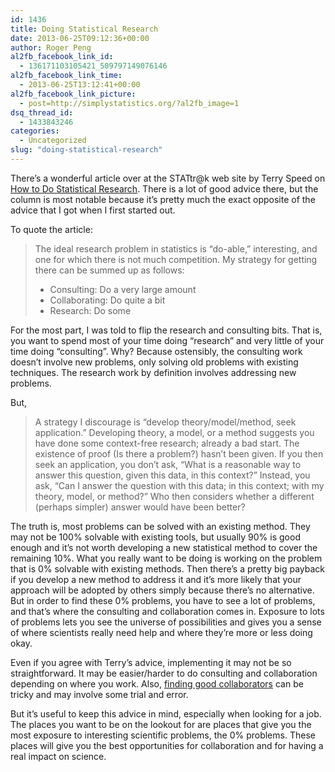 ```yaml
---
id: 1436
title: Doing Statistical Research
date: 2013-06-25T09:12:36+00:00
author: Roger Peng
al2fb_facebook_link_id:
  - 136171103105421_509797149076146
al2fb_facebook_link_time:
  - 2013-06-25T13:12:41+00:00
al2fb_facebook_link_picture:
  - post=http://simplystatistics.org/?al2fb_image=1
dsq_thread_id:
  - 1433843246
categories:
  - Uncategorized
slug: "doing-statistical-research"
---
```

There's a wonderful article over at the STATtr@k web site by Terry Speed on [How to Do Statistical Research](http://stattrak.amstat.org/2013/06/01/how-to-do-statistical-research/). There is a lot of good advice there, but the column is most notable because it's pretty much the exact opposite of the advice that I got when I first started out.

To quote the article:

> The ideal research problem in statistics is “do-able,” interesting, and one for which there is not much competition. My strategy for getting there can be summed up as follows:
> 
>   * Consulting: Do a very large amount
>   * Collaborating: Do quite a bit
>   * Research: Do some

For the most part, I was told to flip the research and consulting bits. That is, you want to spend most of your time doing "research" and very little of your time doing "consulting". Why? Because ostensibly, the consulting work doesn't involve new problems, only solving old problems with existing techniques. The research work by definition involves addressing new problems.

But,

> A strategy I discourage is “develop theory/model/method, seek application.” Developing theory, a model, or a method suggests you have done some context-free research; already a bad start. The existence of proof (Is there a problem?) hasn’t been given. If you then seek an application, you don’t ask, “What is a reasonable way to answer this question, given this data, in this context?” Instead, you ask, “Can I answer the question with this data; in this context; with my theory, model, or method?” Who then considers whether a different (perhaps simpler) answer would have been better?

The truth is, most problems can be solved with an existing method. They may not be 100% solvable with existing tools, but usually 90% is good enough and it's not worth developing a new statistical method to cover the remaining 10%. What you really want to be doing is working on the problem that is 0% solvable with existing methods. Then there's a pretty big payback if you develop a new method to address it and it's more likely that your approach will be adopted by others simply because there's no alternative. But in order to find these 0% problems, you have to see a lot of problems, and that's where the consulting and collaboration comes in. Exposure to lots of problems lets you see the universe of possibilities and gives you a sense of where scientists really need help and where they're more or less doing okay.

Even if you agree with Terry's advice, implementing it may not be so straightforward. It may be easier/harder to do consulting and collaboration depending on where you work. Also, [finding good collaborators](http://simplystatistics.org/2011/10/20/finding-good-collaborators/) can be tricky and may involve some trial and error.

But it's useful to keep this advice in mind, especially when looking for a job. The places you want to be on the lookout for are places that give you the most exposure to interesting scientific problems, the 0% problems. These places will give you the best opportunities for collaboration and for having a real impact on science.
